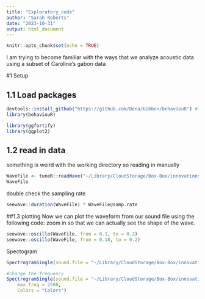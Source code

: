 ```yaml
---
title: "Exploratory_code"
author: "Sarah Roberts"
date: "2023-10-31"
output: html_document
---
```


```r
knitr::opts_chunk$set(echo = TRUE)
```

I am trying to become familiar with the ways that we analyze acoustic data using a subset of Caroline's gabon data 

#1 Setup 

## 1.1 Load packages 
```r
devtools::install_github("https://github.com/DenaJGibbon/behaviouR") #this is Dena Clink's book of tutorials - https://bookdown.org/djc426/behaviouR-R-package-tutorials/ 
library(behaviouR)

library(ggfortify)
library(ggplot2)

```

## 1.2 read in data 
something is weird with the working directory so reading in manually
```r
WaveFile <- tuneR::readWave("~/Library/CloudStorage/Box-Box/innovations-research-tech/PAM/acoustic_BASS/data/subset/present1.wav")
WaveFile
```

double check the sampling rate 
```r
seewave::duration(WaveFile) * WaveFile@samp.rate
```

##1.3 plotting
Now we can plot the waveform from our sound file using the following code:
zoom in so that we can actually see the shape of the wave.

```r
seewave::oscillo(WaveFile, from = 0.1, to = 0.2)
seewave::oscillo(WaveFile, from = 0.18, to = 0.2)
```

Spectogram 
```r
SpectrogramSingle(sound.file = "~/Library/CloudStorage/Box-Box/innovations-research-tech/PAM/acoustic_BASS/data/subset/present1.wav")

#change the frequency 
SpectrogramSingle(sound.file = "~/Library/CloudStorage/Box-Box/innovations-research-tech/PAM/acoustic_BASS/data/subset/present1.wav", min.freq = 500, 
    max.freq = 2500,
    Colors = "Colors")
```

